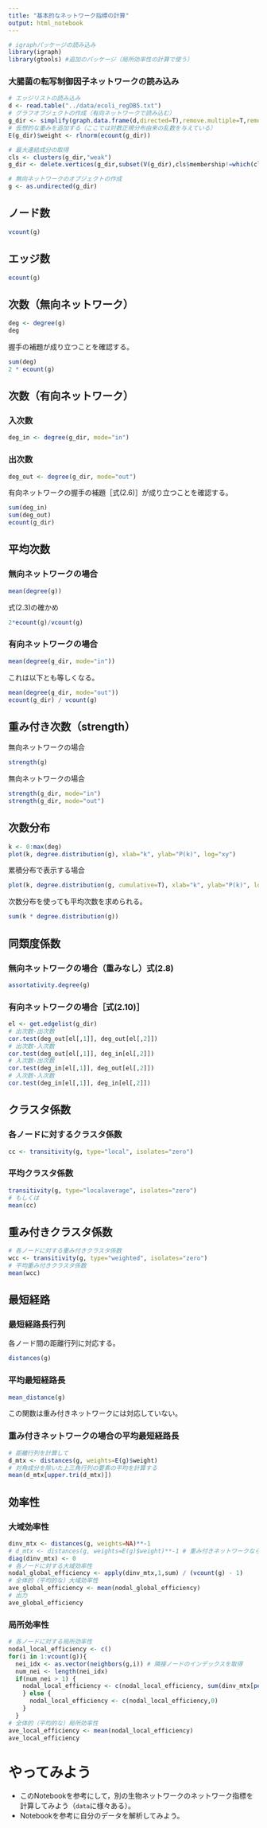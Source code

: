 ```yaml
---
title: "基本的なネットワーク指標の計算"
output: html_notebook
---
```


```r
# igraphパッケージの読み込み
library(igraph)
library(gtools) #追加のパッケージ（局所効率性の計算で使う）
```

### 大腸菌の転写制御因子ネットワークの読み込み
```r
# エッジリストの読み込み
d <- read.table("../data/ecoli_regDB5.txt")
# グラフオブジェクトの作成（有向ネットワークで読み込む）
g_dir <- simplify(graph.data.frame(d,directed=T),remove.multiple=T,remove.loops=T)
# 仮想的な重みを追加する（ここでは対数正規分布由来の乱数を与えている）
E(g_dir)$weight <- rlnorm(ecount(g_dir))

# 最大連結成分の取得
cls <- clusters(g_dir,"weak")
g_dir <- delete.vertices(g_dir,subset(V(g_dir),cls$membership!=which(cls$csize==max(cls$csize))[[1]]))

# 無向ネットワークのオブジェクトの作成
g <- as.undirected(g_dir)
```

## ノード数
```r
vcount(g)
```

## エッジ数
```r
ecount(g)
```

## 次数（無向ネットワーク）
```r
deg <- degree(g)
deg
```

握手の補題が成り立つことを確認する。
```r
sum(deg)
2 * ecount(g)
```

## 次数（有向ネットワーク）
### 入次数
```r
deg_in <- degree(g_dir, mode="in")
```

### 出次数
```r
deg_out <- degree(g_dir, mode="out")
```

有向ネットワークの握手の補題［式(2.6)］が成り立つことを確認する。
```r
sum(deg_in)
sum(deg_out)
ecount(g_dir)
```

## 平均次数
### 無向ネットワークの場合
```r
mean(degree(g))
```
式(2.3)の確かめ
```r
2*ecount(g)/vcount(g)
```

### 有向ネットワークの場合
```r
mean(degree(g_dir, mode="in"))
```
これは以下とも等しくなる。
```r
mean(degree(g_dir, mode="out"))
ecount(g_dir) / vcount(g)
```

## 重み付き次数（strength）
無向ネットワークの場合
```r
strength(g)
```

無向ネットワークの場合
```r
strength(g_dir, mode="in")
strength(g_dir, mode="out")
```

## 次数分布
```r
k <- 0:max(deg)
plot(k, degree.distribution(g), xlab="k", ylab="P(k)", log="xy")
```

累積分布で表示する場合
```r
plot(k, degree.distribution(g, cumulative=T), xlab="k", ylab="P(k)", log="xy")
```

次数分布を使っても平均次数を求められる。
```r
sum(k * degree.distribution(g))
```


## 同類度係数
### 無向ネットワークの場合（重みなし）式(2.8)
```r
assortativity.degree(g)
```

### 有向ネットワークの場合［式(2.10)］
```r
el <- get.edgelist(g_dir)
# 出次数-出次数
cor.test(deg_out[el[,1]], deg_out[el[,2]])
# 出次数-入次数
cor.test(deg_out[el[,1]], deg_in[el[,2]])
# 入次数-出次数
cor.test(deg_in[el[,1]], deg_out[el[,2]])
# 入次数-入次数
cor.test(deg_in[el[,1]], deg_in[el[,2]])
```

## クラスタ係数
### 各ノードに対するクラスタ係数
```r
cc <- transitivity(g, type="local", isolates="zero")
```

### 平均クラスタ係数
```r
transitivity(g, type="localaverage", isolates="zero")
# もしくは
mean(cc)
```

## 重み付きクラスタ係数
```r
# 各ノードに対する重み付きクラスタ係数
wcc <- transitivity(g, type="weighted", isolates="zero")
# 平均重み付きクラスタ係数
mean(wcc)
```

## 最短経路
### 最短経路長行列
各ノード間の距離行列に対応する。
```r
distances(g)
```

### 平均最短経路長
```r
mean_distance(g)
```
この関数は重み付きネットワークには対応していない。

### 重み付きネットワークの場合の平均最短経路長
```r
# 距離行列を計算して
d_mtx <- distances(g, weights=E(g)$weight)
# 対角成分を除いた上三角行列の要素の平均を計算する
mean(d_mtx[upper.tri(d_mtx)])
```

## 効率性
### 大域効率性
```r
dinv_mtx <- distances(g, weights=NA)**-1
# d_mtx <- distances(g, weights=E(g)$weight)**-1 # 重み付きネットワークなら
diag(dinv_mtx) <- 0
# 各ノードに対する大域効率性
nodal_global_efficiency <- apply(dinv_mtx,1,sum) / (vcount(g) - 1)
# 全体的（平均的な）大域効率性
ave_global_efficiency <- mean(nodal_global_efficiency)
# 出力
ave_global_efficiency
```

### 局所効率性
```r
# 各ノードに対する局所効率性
nodal_local_efficiency <- c()
for(i in 1:vcount(g)){
  nei_idx <- as.vector(neighbors(g,i)) # 隣接ノードのインデックスを取得
  num_nei <- length(nei_idx)
  if(num_nei > 1) {
    nodal_local_efficiency <- c(nodal_local_efficiency, sum(dinv_mtx[permutations(num_nei,2,nei_idx)]) / num_nei / (num_nei - 1))
    } else {
      nodal_local_efficiency <- c(nodal_local_efficiency,0)
    }
  }
# 全体的（平均的な）局所効率性
ave_local_efficiency <- mean(nodal_local_efficiency)
ave_local_efficiency
```

# やってみよう
  + このNotebookを参考にして，別の生物ネットワークのネットワーク指標を計算してみよう（``data``に様々ある）。
  + Notebookを参考に自分のデータを解析してみよう。